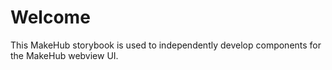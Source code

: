
<Meta title="Welcome" />

# Welcome

This MakeHub storybook is used to independently develop components for the MakeHub webview UI.

